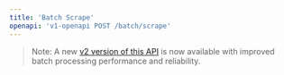 ```yaml
---
title: 'Batch Scrape'
openapi: 'v1-openapi POST /batch/scrape'
---
```


> Note: A new [v2 version of this API](/api-reference/endpoint/batch-scrape) is now available with improved batch processing performance and reliability.
